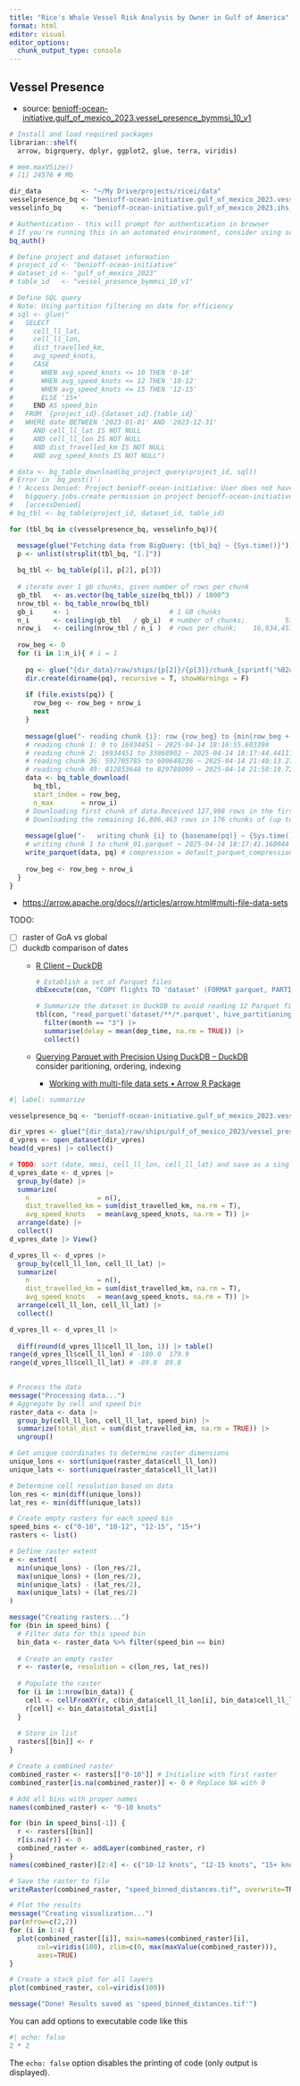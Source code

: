 ```yaml
---
title: "Rice's Whale Vessel Risk Analysis by Owner in Gulf of America"
format: html
editor: visual
editor_options: 
  chunk_output_type: console
---
```


## Vessel Presence

- source: [benioff-ocean-initiative.gulf_of_mexico_2023.vessel_presence_bymmsi_10_v1](https://console.cloud.google.com/bigquery?ws=!1m4!1m3!3m2!1sbenioff-ocean-initiative!2sgulf_of_mexico_2023)


```r
# Install and load required packages
librarian::shelf(
  arrow, bigrquery, dplyr, ggplot2, glue, terra, viridis)

# mem.maxVSize()
# [1] 24576 # Mb

dir_data          <- "~/My Drive/projects/ricei/data"
vesselpresence_bq <- "benioff-ocean-initiative.gulf_of_mexico_2023.vessel_presence_bymmsi_10_v1"
vesselinfo_bq     <- "benioff-ocean-initiative.gulf_of_mexico_2023.ihs_data_all"

# Authentication - this will prompt for authentication in browser
# If you're running this in an automated environment, consider using service account authentication
bq_auth()
```

```r
# Define project and dataset information
# project_id <- "benioff-ocean-initiative"
# dataset_id <- "gulf_of_mexico_2023"
# table_id   <- "vessel_presence_bymmsi_10_v1"

# Define SQL query
# Note: Using partition filtering on date for efficiency
# sql <- glue("
#   SELECT 
#     cell_ll_lat,
#     cell_ll_lon,
#     dist_travelled_km,
#     avg_speed_knots,
#     CASE 
#       WHEN avg_speed_knots <= 10 THEN '0-10'
#       WHEN avg_speed_knots <= 12 THEN '10-12'
#       WHEN avg_speed_knots <= 15 THEN '12-15'
#       ELSE '15+'
#     END AS speed_bin
#   FROM `{project_id}.{dataset_id}.{table_id}`
#   WHERE date BETWEEN '2023-01-01' AND '2023-12-31'
#     AND cell_ll_lat IS NOT NULL
#     AND cell_ll_lon IS NOT NULL
#     AND dist_travelled_km IS NOT NULL
#     AND avg_speed_knots IS NOT NULL")

# data <- bq_table_download(bq_project_query(project_id, sql))
# Error in `bq_post()`:
# ! Access Denied: Project benioff-ocean-initiative: User does not have
#   bigquery.jobs.create permission in project benioff-ocean-initiative.
#   [accessDenied]
# bq_tbl <- bq_table(project_id, dataset_id, table_id)

for (tbl_bq in c(vesselpresence_bq, vesselinfo_bq)){

  message(glue("Fetching data from BigQuery: {tbl_bq} ~ {Sys.time()}"))
  p <- unlist(strsplit(tbl_bq, "[.]"))
  
  bq_tbl <- bq_table(p[1], p[2], p[3])
  
  # iterate over 1 gb chunks, given number of rows per chunk
  gb_tbl   <- as.vector(bq_table_size(bq_tbl)) / 1000^3
  nrow_tbl <- bq_table_nrow(bq_tbl)
  gb_i     <- 1                         # 1 GB chunks
  n_i      <- ceiling(gb_tbl   / gb_i)  # number of chunks;          53
  nrow_i   <- ceiling(nrow_tbl / n_i )  # rows per chunk;    16,934,451
  
  row_beg <- 0
  for (i in 1:n_i){ # i = 1
    
    pq <- glue("{dir_data}/raw/ships/{p[2]}/{p[3]}/chunk_{sprintf('%02d', i)}.parquet")
    dir.create(dirname(pq), recursive = T, showWarnings = F)
    
    if (file.exists(pq)) {
      row_beg <- row_beg + nrow_i
      next
    }
    
    message(glue("- reading chunk {i}: row {row_beg} to {min(row_beg + nrow_i, nrow_tbl)} ~ {Sys.time()}"))
    # reading chunk 1: 0 to 16934451 ~ 2025-04-14 18:16:55.603398
    # reading chunk 2: 16934451 to 33868902 ~ 2025-04-14 18:17:44.441115
    # reading chunk 36: 592705785 to 609640236 ~ 2025-04-14 21:40:13.27480
    # reading chunk 49: 812853648 to 829788099 ~ 2025-04-14 21:50:19.7238173
    data <- bq_table_download(
      bq_tbl,
      start_index = row_beg,
      n_max       = nrow_i)
    # Downloading first chunk of data.Received 127,988 rows in the first chunk.
    # Downloading the remaining 16,806,463 rows in 176 chunks of (up to) 95,991 rows.
    
    message(glue("-   writing chunk {i} to {basename(pq)} ~ {Sys.time()}"))
    # writing chunk 1 to chunk_01.parquet ~ 2025-04-14 18:17:41.160944
    write_parquet(data, pq) # compression = default_parquet_compression() = "snappy"
    
    row_beg <- row_beg + nrow_i
  }
}
```

- <https://arrow.apache.org/docs/r/articles/arrow.html#multi-file-data-sets>

TODO:

- [ ] raster of GoA vs global
- [ ] duckdb comparison of dates
  - [R Client – DuckDB](https://duckdb.org/docs/stable/clients/r.html)\
  
    ```r
    # Establish a set of Parquet files
    dbExecute(con, "COPY flights TO 'dataset' (FORMAT parquet, PARTITION_BY (year, month))")
  
    # Summarize the dataset in DuckDB to avoid reading 12 Parquet files into R's memory
    tbl(con, "read_parquet('dataset/**/*.parquet', hive_partitioning = true)") |>
      filter(month == "3") |>
      summarise(delay = mean(dep_time, na.rm = TRUE)) |>
      collect()
    ```
  - [Querying Parquet with Precision Using DuckDB – DuckDB](https://duckdb.org/2021/06/25/querying-parquet.html)\
    consider paritioning, ordering, indexing 
    - [Working with multi-file data sets • Arrow R Package](https://arrow.apache.org/docs/r/articles/dataset.html#partitioning-performance-considerations)

  

```r
#| label: summarize

vesselpresence_bq <- "benioff-ocean-initiative.gulf_of_mexico_2023.vessel_presence_bymmsi_10_v1"

dir_vpres <- glue("{dir_data}/raw/ships/gulf_of_mexico_2023/vessel_presence_bymmsi_10_v1")
d_vpres <- open_dataset(dir_vpres)
head(d_vpres) |> collect()

# TODO: sort (date, mmsi, cell_ll_lon, cell_ll_lat) and save as a single parquet file
d_vpres_date <- d_vpres |> 
  group_by(date) |> 
  summarize(
    n                 = n(),
    dist_travelled_km = sum(dist_travelled_km, na.rm = T),
    avg_speed_knots   = mean(avg_speed_knots, na.rm = T)) |>
  arrange(date) |> 
  collect()
d_vpres_date |> View()

d_vpres_ll <- d_vpres |> 
  group_by(cell_ll_lon, cell_ll_lat) |> 
  summarize(
    n                 = n(),
    dist_travelled_km = sum(dist_travelled_km, na.rm = T),
    avg_speed_knots   = mean(avg_speed_knots, na.rm = T)) |>
  arrange(cell_ll_lon, cell_ll_lat) |> 
  collect()

d_vpres_ll <- d_vpres_ll |>
  
  diff(round(d_vpres_ll$cell_ll_lon, 1)) |> table()
range(d_vpres_ll$cell_ll_lon) # -180.0  179.9
range(d_vpres_ll$cell_ll_lat) # -89.0  89.8
  

# Process the data
message("Processing data...")
# Aggregate by cell and speed bin
raster_data <- data |> 
  group_by(cell_ll_lon, cell_ll_lat, speed_bin) |> 
  summarize(total_dist = sum(dist_travelled_km, na.rm = TRUE)) |> 
  ungroup()

# Get unique coordinates to determine raster dimensions
unique_lons <- sort(unique(raster_data$cell_ll_lon))
unique_lats <- sort(unique(raster_data$cell_ll_lat))

# Determine cell resolution based on data
lon_res <- min(diff(unique_lons))
lat_res <- min(diff(unique_lats))

# Create empty rasters for each speed bin
speed_bins <- c("0-10", "10-12", "12-15", "15+")
rasters <- list()

# Define raster extent
e <- extent(
  min(unique_lons) - (lon_res/2),
  max(unique_lons) + (lon_res/2),
  min(unique_lats) - (lat_res/2),
  max(unique_lats) + (lat_res/2)
)

message("Creating rasters...")
for (bin in speed_bins) {
  # Filter data for this speed bin
  bin_data <- raster_data %>% filter(speed_bin == bin)
  
  # Create an empty raster
  r <- raster(e, resolution = c(lon_res, lat_res))
  
  # Populate the raster
  for (i in 1:nrow(bin_data)) {
    cell <- cellFromXY(r, c(bin_data$cell_ll_lon[i], bin_data$cell_ll_lat[i]))
    r[cell] <- bin_data$total_dist[i]
  }
  
  # Store in list
  rasters[[bin]] <- r
}

# Create a combined raster
combined_raster <- rasters[["0-10"]] # Initialize with first raster
combined_raster[is.na(combined_raster)] <- 0 # Replace NA with 0

# Add all bins with proper names
names(combined_raster) <- "0-10 knots"

for (bin in speed_bins[-1]) {
  r <- rasters[[bin]]
  r[is.na(r)] <- 0
  combined_raster <- addLayer(combined_raster, r)
}
names(combined_raster)[2:4] <- c("10-12 knots", "12-15 knots", "15+ knots")

# Save the raster to file
writeRaster(combined_raster, "speed_binned_distances.tif", overwrite=TRUE)

# Plot the results
message("Creating visualization...")
par(mfrow=c(2,2))
for (i in 1:4) {
  plot(combined_raster[[i]], main=names(combined_raster)[i],
       col=viridis(100), zlim=c(0, max(maxValue(combined_raster))),
       axes=TRUE)
}

# Create a stack plot for all layers
plot(combined_raster, col=viridis(100))

message("Done! Results saved as 'speed_binned_distances.tif'")
```

You can add options to executable code like this

```r
#| echo: false
2 * 2
```

The `echo: false` option disables the printing of code (only output is displayed).
